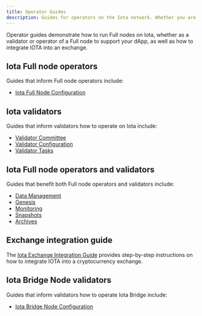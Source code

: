```yaml
---
title: Operator Guides
description: Guides for operators on the Iota network. Whether you are running a Full node for your dApp or operating as a validator on the Iota network, these guides help you set up your environment and operate your network.
---
```


Operator guides demonstrate how to run Full nodes on Iota, whether as a validator or operator of a Full node to support your dApp, as well as how to integrate IOTA into an exchange. 

## Iota Full node operators

Guides that inform Full node operators include:

- [Iota Full Node Configuration](./operator/iota-full-node.mdx)  

## Iota validators

Guides that inform validators how to operate on Iota include:

- [Validator Committee](./operator/validator-committee.mdx)
- [Validator Configuration](./operator/validator-config.mdx)
- [Validator Tasks](./operator/validator-tasks.mdx)

## Iota Full node operators and validators

Guides that benefit both Full node operators and validators include:

- [Data Management](./operator/data-management.mdx)
- [Genesis](./operator/genesis.mdx)
- [Monitoring](./operator/monitoring.mdx)
- [Snapshots](./operator/snapshots.mdx)
- [Archives](./operator/archives.mdx)

## Exchange integration guide

The [Iota Exchange Integration Guide](./operator/exchange-integration.mdx) provides step-by-step instructions on how to integrate IOTA into a cryptocurrency exchange.

## Iota Bridge Node validators

Guides that inform validators how to operate Iota Bridge include:
- [Iota Bridge Node Configuration](./operator/bridge-node-configuration.mdx)
